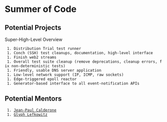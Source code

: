 = Summer of Code =

== Potential Projects == 

Super-High-Level Overview

  1. Distribution Trial test runner
  1. Conch (SSH) test cleanups, documentation, high-level interface
  1. Finish web2 streams
  1. Overall test suite cleanup (remove deprecations, cleanup errors, fix non-deterministic tests)
  1. Friendly, usable DNS server application
  1. Low-level network support (IP, ICMP, raw sockets)
  1. Edge-triggered epoll reactor
  1. Generator-based interface to all event-notification APIs

== Potential Mentors ==

  1. [mailto:exarkun@divmod.com Jean-Paul Calderone]
  1. [mailto:glyph@divmod.com Glyph Lefkowitz]